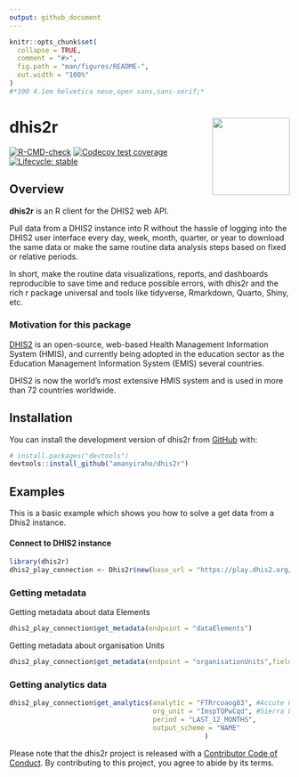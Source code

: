 ```yaml
---
output: github_document
---
```


<!-- README.md is generated from README.Rmd. Please edit that file -->


```r
knitr::opts_chunk$set(
  collapse = TRUE,
  comment = "#>",
  fig.path = "man/figures/README-",
  out.width = "100%"
)
#*100 4.1em helvetica neue,open sans,sans-serif;*
```

# dhis2r <img src="man/figures/logo.png" align="right" height="139" />

<!-- badges: start -->
[![R-CMD-check](https://github.com/amanyiraho/dhis2r/workflows/R-CMD-check/badge.svg)](https://github.com/amanyiraho/dhis2r/actions)
[![Codecov test coverage](https://codecov.io/gh/amanyiraho/dhis2r/branch/master/graph/badge.svg)](https://app.codecov.io/gh/amanyiraho/dhis2r?branch=master)
[![Lifecycle: stable](https://img.shields.io/badge/lifecycle-stable-brightgreen.svg)](https://lifecycle.r-lib.org/articles/stages.html#stable)
<!-- badges: end -->

## Overview

**dhis2r** is an R client for the DHIS2 web API.

Pull data from a DHIS2 instance into R without the hassle of logging into the DHIS2 user interface every day, week, month, quarter, or year to download the same data or make the same routine data analysis steps based on fixed or relative periods.

In short, make the routine data visualizations, reports, and dashboards reproducible to save time and reduce possible errors, with dhis2r and the rich r package universal and tools like tidyverse, Rmarkdown, Quarto, Shiny, etc.

### Motivation for this package

[DHIS2](https://dhis2.org/) is an open-source, web-based Health Management Information System (HMIS), and currently being adopted in the education sector as the Education Management Information System (EMIS) several countries.

DHIS2 is now the world's most extensive HMIS system and is used in more than 72 countries worldwide.

## Installation

You can install the development version of dhis2r from [GitHub](https://github.com/) with:

``` r
# install.packages("devtools")
devtools::install_github("amanyiraho/dhis2r")
```


## Examples

This is a basic example which shows you how to solve a get data from a Dhis2 instance.

#### Connect to DHIS2 instance


```r
library(dhis2r)
dhis2_play_connection <- Dhis2r$new(base_url = "https://play.dhis2.org/", username = "admin",  password = "district",api_version = "2.39.0.1")
```

### Getting metadata

Getting metadata about data Elements

```r
dhis2_play_connection$get_metadata(endpoint = "dataElements")
```


Getting metadata about organisation Units

```r

dhis2_play_connection$get_metadata(endpoint = "organisationUnits",fields =  c("name","id", "level"))

```

### Getting analytics data 


```r
dhis2_play_connection$get_analytics(analytic = "FTRrcoaog83", #Accute Flaccid Paralysis (Deaths < 5 yrs),
                                    org_unit = "ImspTQPwCqd", #Sierra Leone (National level)
                                    period = "LAST_12_MONTHS",
                                    output_scheme = "NAME"
                                                 )

```

Please note that the dhis2r project is released with a [Contributor Code of Conduct](https://contributor-covenant.org/version/2/0/CODE_OF_CONDUCT.html). By contributing to this project, you agree to abide by its terms.
